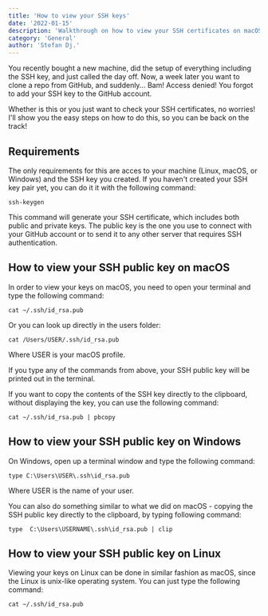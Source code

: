 ---
title: 'How to view your SSH keys'
date: '2022-01-15' 
description: 'Walkthrough on how to view your SSH certificates on macOS, Windows and Linux'
category: 'General'
author: 'Stefan Dj.'
---

You recently bought a new machine, did the setup of everything including the SSH key, and just called the day off. Now, a week later you want to clone a repo from GitHub, and suddenly... Bam! Access denied! You forgot to add your SSH key to the GitHub account.

Whether is this or you just want to check your SSH certificates, no worries! I'll show you the easy steps on how to do this, so you can be back on the track!

## Requirements

The only requirements for this are acces to your machine (Linux, macOS, or Windows) and the SSH key you created.
If you haven't created your SSH key pair yet, you can do it it with the following command:

`ssh-keygen`

This command will generate your SSH certificate, which includes both public and private keys. The public key is the one you use to connect with your GitHub account or to send it to any other server that requires SSH authentication.

## How to view your SSH public key on macOS 

In order to view your keys on macOS, you need to open your terminal and type the following command:

`cat ~/.ssh/id_rsa.pub`

Or you can look up directly in the users folder:

`cat /Users/USER/.ssh/id_rsa.pub`

Where USER is your macOS profile. 

If you type any of the commands from above, your SSH public key will be printed out in the terminal.

If you want to copy the contents of the SSH key directly to the clipboard, without displaying the key, you can use the following command:

`cat ~/.ssh/id_rsa.pub | pbcopy`

## How to view your SSH public key on Windows 

On Windows, open up a terminal window and type the following command:

`type C:\Users\USER\.ssh\id_rsa.pub`

Where USER is the name of your user. 

You can also do something similar to what we did on macOS - copying the SSH public key directly to the clipboard, by typing following command:

`type  C:\Users\USERNAME\.ssh\id_rsa.pub | clip`


## How to view your SSH public key on Linux

Viewing your keys on Linux can be done in similar fashion as macOS, since the  Linux is unix-like operating system. You can just type the following command:

`cat ~/.ssh/id_rsa.pub`

